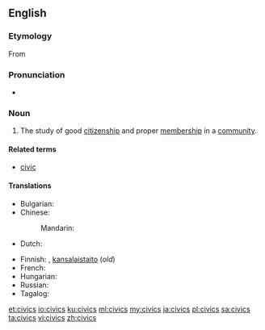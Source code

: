==English==

===Etymology===
From {{etyl|la|en}} {{term|civicus||lang=la|having to do with citizens or a town or city}}

===Pronunciation===
* {{IPA|/ˈsɪvɪks/|lang=en}}

===Noun===
{{en-noun|-|civics}}

# The study of good [[citizenship]] and proper [[membership]] in a [[community]].

====Related terms====
* [[civic]]

====Translations====
{{trans-top|the study of good citizenship and proper membership in a community}}
* Bulgarian: {{t|bg|гражданско право|n}}
* Chinese:
*: Mandarin: {{t-needed|cmn}}
* Dutch: {{t+|nl|maatschappijleer|f}}
{{trans-mid}}
* Finnish: {{t|fi|yhteiskuntaoppi}}, [[kansalaistaito]] (''old'')
* French: {{t-needed|fr}}
* Hungarian: {{t|hu|állampolgári ismeretek}}
* Russian: {{t|ru|гражданове́дение|n}}
* Tagalog: {{t|tl|palamayanan}}
{{trans-bottom}}

[[et:civics]]
[[io:civics]]
[[ku:civics]]
[[ml:civics]]
[[my:civics]]
[[ja:civics]]
[[pl:civics]]
[[sa:civics]]
[[ta:civics]]
[[vi:civics]]
[[zh:civics]]